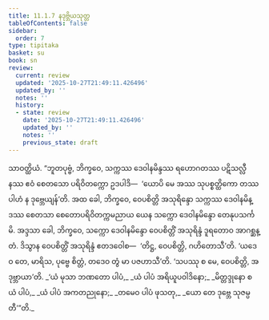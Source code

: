 ```yaml
---
title: 11.1.7 နဒုဗ္ဘိယသုတ္တ
tableOfContents: false
sidebar:
  order: 7
type: tipitaka
basket: su
book: sn
review:
  current: review
  updated: '2025-10-27T21:49:11.426496'
  updated_by: ''
  notes: ''
  history:
  - state: review
    date: '2025-10-27T21:49:11.426496'
    updated_by: ''
    notes: ''
    previous_state: draft
---
```



<ReviewStatus review={frontmatter.review} showDetails={true} />

<HypothesisAnnotation frontmatter={frontmatter} />

<DynamicBreadcrumb />

<Division number="253" book="sn" e="ch" v="18" p="317">

<Paragraph number="1591" book="sn">
သာဝတ္ထိယံ. “ဘူတပုဗ္ဗံ, ဘိက္ခဝေ, သက္ကဿ ဒေဝါနမိန္ဒဿ ရဟောဂတဿ ပဋိသလ္လီနဿ ဧဝံ စေတသော ပရိဝိတက္ကော ဥဒပါဒိ—  ‘ယောပိ မေ အဿ သုပစ္စတ္ထိကော တဿပါဟံ န ဒုဗ္ဘေယျန်’တိ. အထ ခေါ, ဘိက္ခဝေ, ဝေပစိတ္တိ အသုရိန္ဒော သက္ကဿ ဒေဝါနမိန္ဒဿ စေတသာ စေတောပရိဝိတက္ကမညာယ ယေန သက္ကော ဒေဝါနမိန္ဒော တေနုပသင်္ကမိ. အဒ္ဒသာ ခေါ, ဘိက္ခဝေ, သက္ကော ဒေဝါနမိန္ဒော ဝေပစိတ္တိံ အသုရိန္ဒံ ဒူရတောဝ အာဂစ္ဆန္တံ. ဒိသွာန ဝေပစိတ္တိံ အသုရိန္ဒံ ဧတဒဝေါစ—  ‘တိဋ္ဌ, ဝေပစိတ္တိ, ဂဟိတောသီ’တိ.
</Paragraph>

<Paragraph number="1592" book="sn">
‘ယဒေဝ တေ, မာရိသ, ပုဗ္ဗေ စိတ္တံ, တဒေဝ တွံ မာ ပဇဟာသီ’တိ.
</Paragraph>

<Paragraph number="1593" book="sn">
‘သပဿု စ မေ, ဝေပစိတ္တိ, အဒုဗ္ဘာယာ’တိ.
</Paragraph>

<Paragraph number="1594" type="verses" book="sn">
_‘ယံ မုသာ ဘဏတော ပါပံ,_  
_ယံ ပါပံ အရိယူပဝါဒိနော;_  
_မိတ္တဒ္ဒုနော စ ယံ ပါပံ,_  
_ယံ ပါပံ အကတညုနော;_  
_တမေဝ ပါပံ ဖုသတု,_  
_ယော တေ ဒုဗ္ဘေ သုဇမ္ပတီ’”တိ._
</Paragraph>
</Division>